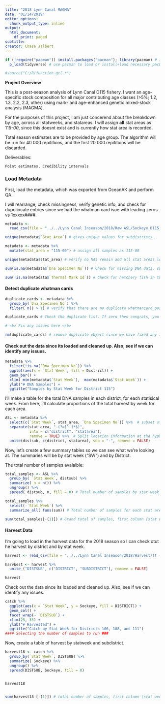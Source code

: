 ```yaml
---
title: "2018 Lynn Canal MAGMA"
date: "01/14/2019"
editor_options:
  chunk_output_type: inline
output:
  html_document:
    df_print: paged
subtitle: 
creator: Chase Jalbert
---
```



```r
if (!require("pacman")) install.packages("pacman"); library(pacman) # install pacman, if not installed
  p_load(tidyverse) # use pacman to load or install+load necessary packages

#source("C:/R/function_gcl.r")
```

<b> Project Overview </b> 

This is a post-season analysis of Lynn Canal D115 fishery. I want an age-specific stock composition for all major contributing age classes (>5%; 1.2, 1.3, 2.2, 2.3, other) using mark- and age-enhanced genetic mixed-stock analysis (MAGMA).    

For the purposes of this project, I am just concerend about the breakdown by age, across all statweeks, and statareas. I will assign <b>all</b> stat areas as 115-<i>00</i>, since this doesnt exist and is currently how stat area is recorded.    
 
Total season estimates are to be provided by age group. The algorithm will be run for 40 000 repititions, and the first 20 000 repititions will be discarded.    

Deliverables: 
    
    Point estimates, Credibility intervals


### Load Metadata ###

First, load the metadata, which was exported from OceanAK and perform QA.     

I will rearrange, check missingness, verify genetic info, and check for dupoliocate entries since we had the whatman card isue with leading zeros vs 1xxxxx####.

```r
metadata <-
  read_csv(file = "../../Lynn Canal Inseason/2018/Raw ASL/Sockeye_D115_2018_SW34_Harvest - Detailed ASL Samples.csv")

unique(metadata$`Stat Area`) # gives unique values for subdistricts.

metadata <- metadata %>%
  mutate(stat_area = "115-00") # assign all samples as 115-00

unique(metadata$stat_area) # verify no NAs remain and all stat areas look okay or are as expected.

sum(is.na(metadata$`Dna Specimen No`)) # Check for missing DNA data, should be 0 if no missing data 

sum(!is.na(metadata$`Thermal Mark Id`)) # Check for hatchery fish in the sample.
```
#### Detect duplicate whatman cards
```r
duplicate_cards <- metadata %>% 
  group_by(`Dna Specimen No`) %>% 
  filter( n() > 1) # verify that there are no duplicate whatmancard_positions (i.e., duplicate cards since DNA Specimen No is a concatenation of Whatman card number and fish number. 

duplicate_cards # Check the duplicate list. If zero then congrats, you can pass go and collect $200, or whatever. 

# <b> Fix any issues here </b>

rm(duplicate_cards) # remove duplicate object since we have fixed any issues by now. 
```

#### Check out the data since its loaded and cleaned up. Also, see if we can identify any issues.
```r
metadata %>%
  filter(!is.na(`Dna Specimen No`)) %>%
  ggplot(aes(x = `Stat Week`, fill = District)) +
  geom_bar() +
  xlim( min(metadata$`Stat Week`),  max(metadata$`Stat Week`)) +
  ylab("# DNA Samples") +
  ggtitle("Samples by Stat Week for District 115")
```


I'll make a table for the total DNA samples in each district, for each statisical week.    From here, I'll calculate proportions of the total harvest by week for each area. 

```r
ASL <- metadata %>% 
  select(c(`Stat Week`, stat_area, `Dna Specimen No`)) %>%  # subset stat week and location information
  separate(stat_area, "-(?=[^-]*$)",
           into = c("district", "statarea"),
           remove = TRUE) %>%  # Split location information at the hyphen and remove the old 'stat_area' column
  unite(distsub, c(district, statarea), sep = "-", remove = FALSE)
```


Now, let's create a few summary tables so we can see what we're looking at. The summaries will be by stat week ("SW") and by District.    

 The total number of samples avaialble:
```r
total_samples <- ASL %>% 
  group_by( `Stat Week`, distsub) %>% 
  summarize( n = n()) %>% 
  ungroup() %>% 
  spread( distsub, n, fill = 0) # Total number of samples by stat week

total_samples %>% 
  select(-`Stat Week`) %>% 
  summarize_all( funs(sum)) # Total number of samples for each stat area (this case just -00)

sum(total_samples[-(1)]) # Grand total of samples, first column (stat week) is removed for calculations. 
```

#### Harvest Data ####

I'm going to load in the harvest data for the 2018 season so I can check otut he harvest by district and by stat week.  


```r
harvest <- read_csv(file = "../../Lynn Canal Inseason/2018/Harvest/ft - Detailed Fish Tickets.csv")

harvbest <- harvest %>% 
  unite_("DISTSUB", c("DISTRICT", "SUBDISTRICT"), remove = FALSE)

harvest
```


Check out the data since its loaded and cleaned up. Also, see if we can identify any issues.    
```r
catch %>% 
  ggplot(aes(x = `Stat Week`, y = Sockeye, fill = DISTRICT)) +
  geom_col() +
  facet_wrap(~ `DISTSUB`) +
  xlim(25, 35) + 
  ylab("# Harvested") +
  ggtitle("Catch by Stat Week for Districts 106, 108, and 111")
#### Selecting the number of samples to run ### 
```


Now, create a table of harvest by statweek and subdistrict. 

```r
harvest18 <- catch %>% 
  group_by(`Stat Week`, DISTSUB) %>% 
  summarize( Sockeye) %>% 
  ungroup() %>% 
  spread(DISTSUB, Sockeye, fill = 0)
  

harvest18 


sum(harvest18 [-(1)]) # total number of samples, first column (stat week) is removed for calculations. 
```

